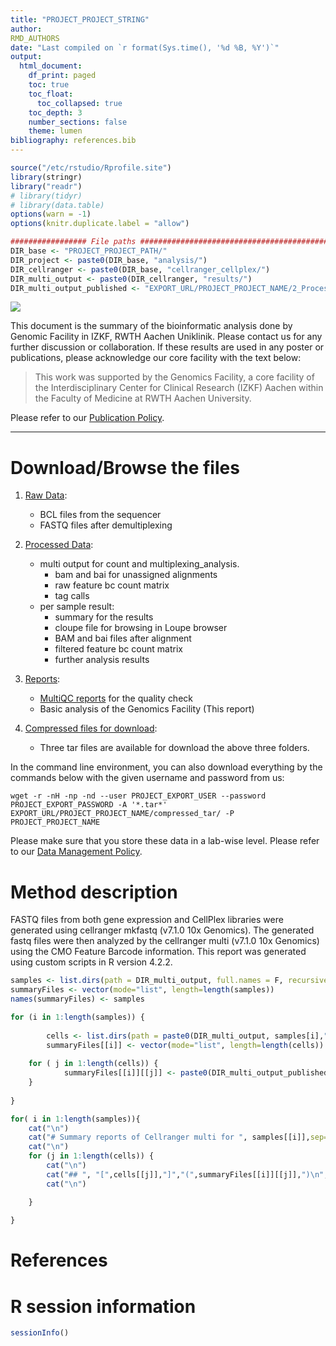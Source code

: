 ```yaml
---
title: "PROJECT_PROJECT_STRING"
author:
RMD_AUTHORS
date: "Last compiled on `r format(Sys.time(), '%d %B, %Y')`"
output:
  html_document:
    df_print: paged
    toc: true
    toc_float:
      toc_collapsed: true
    toc_depth: 3
    number_sections: false
    theme: lumen
bibliography: references.bib
---
```


```r
source("/etc/rstudio/Rprofile.site")
library(stringr)
library("readr")
# library(tidyr)
# library(data.table)
options(warn = -1)
options(knitr.duplicate.label = "allow")

################# File paths #####################################################
DIR_base <- "PROJECT_PROJECT_PATH/"
DIR_project <- paste0(DIR_base, "analysis/")
DIR_cellranger <- paste0(DIR_base, "cellranger_cellplex/")
DIR_multi_output <- paste0(DIR_cellranger, "results/")
DIR_multi_output_published <- "EXPORT_URL/PROJECT_PROJECT_NAME/2_Processed_data/cellranger_cellplex/results/"
```

![](RMD_INSTITUTE_LOGO)

This document is the summary of the bioinformatic analysis done by Genomic Facility in IZKF, RWTH Aachen Uniklinik. Please contact us for any further discussion or collaboration. If these results are used in any poster or publications, please acknowledge our core facility with the text below:

> This work was supported by the Genomics Facility, a core facility of the Interdisciplinary Center for Clinical Research (IZKF) Aachen within the Faculty of Medicine at RWTH Aachen University.

Please refer to our [Publication Policy](https://genomics.rwth-aachen.de/services/publication-policy/).

***

# Download/Browse the files

1. [Raw Data](EXPORT_URL/PROJECT_PROJECT_NAME/1_Raw_data): 
    * BCL files from the sequencer
    * FASTQ files after demultiplexing
2. [Processed Data](EXPORT_URL/PROJECT_PROJECT_NAME/2_Processed_data): 
    
    * multi output for count and multiplexing_analysis. 
      + bam and bai for unassigned alignments
      + raw feature bc count matrix
      + tag calls
      
    * per sample result: 
      + summary for the results
      + cloupe file for browsing in Loupe browser
      + BAM and bai files after alignment
      + filtered feature bc count matrix
      + further analysis results
      
3. [Reports](EXPORT_URL/PROJECT_PROJECT_NAME/3_Reports):
    * [MultiQC reports](EXPORT_URL/PROJECT_PROJECT_NAME/1_Raw_data/FASTQ_multiQC) for the quality check
    * Basic analysis of the Genomics Facility (This report)
4. [Compressed files for download](EXPORT_URL/PROJECT_PROJECT_NAME/compressed_tar/):
    * Three tar files are available for download the above three folders.
  
In the command line environment, you can also download everything by the commands below with the given username and password from us:

```
wget -r -nH -np -nd --user PROJECT_EXPORT_USER --password PROJECT_EXPORT_PASSWORD -A '*.tar*' EXPORT_URL/PROJECT_PROJECT_NAME/compressed_tar/ -P PROJECT_PROJECT_NAME
```

Please make sure that you store these data in a lab-wise level. Please refer to our [Data Management Policy](https://genomics.rwth-aachen.de/services/data-management-policy/).

\textcolor{red}{Your data will be deleted according to this policy automatically. Please download everything.}

# Method description

FASTQ files from both gene expression and CellPlex libraries were generated using cellranger mkfastq (v7.1.0 10x Genomics). The generated fastq files were then analyzed by the cellranger multi (v7.1.0 10x Genomics) using the CMO Feature Barcode information. This report was generated using custom scripts in R version 4.2.2.


```r
samples <- list.dirs(path = DIR_multi_output, full.names = F, recursive = F)
summaryFiles <- vector(mode="list", length=length(samples))
names(summaryFiles) <- samples

for (i in 1:length(samples)) {
    
        cells <- list.dirs(path = paste0(DIR_multi_output, samples[i],"/outs/per_sample_outs"), full.names = F, recursive = F)
        summaryFiles[[i]] <- vector(mode="list", length=length(cells))
    
    for ( j in 1:length(cells)) {
            summaryFiles[[i]][[j]] <- paste0(DIR_multi_output_published,samples[[i]],"/outs/per_sample_outs/",cells[[j]]",/web_summary.html")
    }
  
}
```

```r
for( i in 1:length(samples)){
    cat("\n")
    cat("# Summary reports of Cellranger multi for ", samples[[i]],sep="") #list sample first
    cat("\n")
    for (j in 1:length(cells)) {
        cat("\n")
        cat("## ", "[",cells[[j]],"]","(",summaryFiles[[i]][[j]],")\n", sep="") # Create links to the
        cat("\n")

    }
  
}
```


# References

<div id="refs"></div>

# R session information

```r
sessionInfo()
```